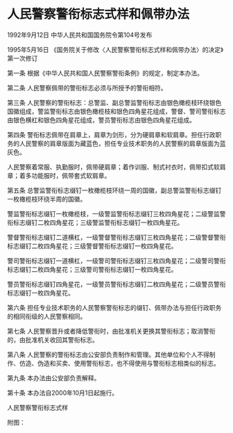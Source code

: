 # 人民警察警衔标志式样和佩带办法

1992年9月12日 中华人民共和国国务院令第104号发布　

1995年5月16日 《国务院关于修改〈人民警察警衔标志式样和佩带办法〉的决定》第一次修订　

  

第一条 根据《中华人民共和国人民警察警衔条例》的规定，制定本办法。

第二条 人民警察佩带的警衔标志必须与所授予的警衔相符。

第三条 人民警察的警衔标志：总警监、副总警监警衔标志由银色橄榄枝环绕银色国徽组成，警监警衔标志由银色橄榄枝和银色四角星花组成，警督、警司警衔标志由银色横杠和银色四角星花组成，警员警衔标志由银色四角星花组成。

第四条 警衔标志佩带在肩章上，肩章为剑形，分为硬肩章和软肩章。担任行政职务的人民警察的肩章版面为藏蓝色，担任专业技术职务的人民警察的肩章版面为蓝灰色。

人民警察着常服、执勤服时，佩带硬肩章；着作训服、制式衬衣时，佩带扣式软肩章；着多功能服时，佩带套式软肩章。

第五条 总警监警衔标志缀钉一枚橄榄枝环绕一周的国徽，副总警监警衔标志缀钉一枚橄榄枝环绕半周的国徽。

警监警衔标志缀钉一枚橄榄枝，一级警监警衔标志缀钉三枚四角星花；二级警监警衔标志缀钉二枚四角星花；三级警监警衔标志缀钉一枚四角星花。

警督警衔标志缀钉二道横杠，一级警督警衔标志缀钉三枚四角星花；二级警督警衔标志缀钉二枚四角星花；三级警督警衔标志缀钉一枚四角星花。

警司警衔标志缀钉一道横杠，一级警司警衔标志缀钉三枚四角星花；二级警司警衔标志缀钉二枚四角星花；三级警司警衔标志缀钉一枚四角星花。

警员警衔标志缀钉四角星花，一级警员警衔标志缀钉二枚四角星花；二级警员警衔标志缀钉一枚四角星花。

第六条 担任专业技术职务的人民警察警衔标志的缀钉、佩带办法与担任行政职务的相同衔级的人民警察相同。

第七条 人民警察晋升或者降低警衔时，由批准机关更换其警衔标志；取消警衔的，由批准机关收回其警衔标志。

第八条 人民警察的警衔标志由公安部负责制作和管理。其他单位和个人不得制作、仿造、伪造和买卖、使用警衔标志，也不得使用与警衔标志相类似的标志。

第九条 本办法由公安部负责解释。

第十条 本办法自2000年10月1日起施行。

人民警察警衔标志式样

附图：